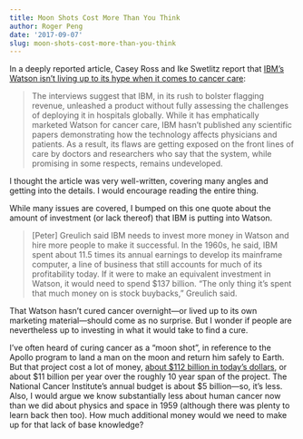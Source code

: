 ```yaml
---
title: Moon Shots Cost More Than You Think
author: Roger Peng
date: '2017-09-07'
slug: moon-shots-cost-more-than-you-think
---
```


In a deeply reported article, Casey Ross and Ike Swetlitz report that [IBM's Watson isn't living up to its hype when it comes to cancer care](https://www.statnews.com/2017/09/05/watson-ibm-cancer/): 

> The interviews suggest that IBM, in its rush to bolster flagging revenue, unleashed a product without fully assessing the challenges of deploying it in hospitals globally. While it has emphatically marketed Watson for cancer care, IBM hasn’t published any scientific papers demonstrating how the technology affects physicians and patients. As a result, its flaws are getting exposed on the front lines of care by doctors and researchers who say that the system, while promising in some respects, remains undeveloped.

I thought the article was very well-written, covering many angles and getting into the details. I would encourage reading the entire thing. 

While many issues are covered, I bumped on this one quote about the amount of investment (or lack thereof) that IBM is putting into Watson.

> [Peter] Greulich said IBM needs to invest more money in Watson and hire more people to make it successful. In the 1960s, he said, IBM spent about 11.5 times its annual earnings to develop its mainframe computer, a line of business that still accounts for much of its profitability today. If it were to make an equivalent investment in Watson, it would need to spend $137 billion. “The only thing it’s spent that much money on is stock buybacks,” Greulich said.

That Watson hasn't cured cancer overnight---or lived up to its own marketing material---should come as no surprise. But I wonder if people are nevertheless up to investing in what it would take to find a cure.

I've often heard of curing cancer as a "moon shot", in reference to the Apollo program to land a man on the moon and return him safely to Earth. But that project cost a lot of money, [about $112 billion in today's dollars](http://www.thespacereview.com/article/1579/1), or about \$11 billion per year over the roughly 10 year span of the project. The National Cancer Institute's annual budget is about $5 billion---so, it's less. Also, I would argue we know substantially less about human cancer now than we did about physics and space in 1959 (although there was plenty to learn back then too). How much additional money would we need to make up for that lack of base knowledge?




